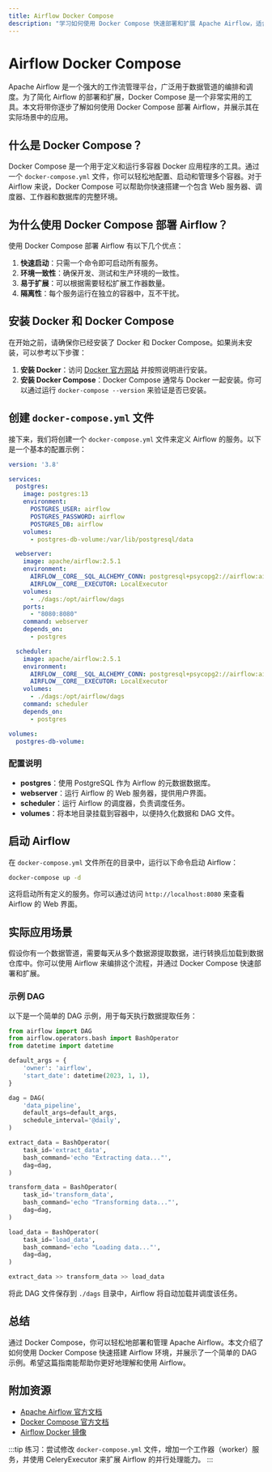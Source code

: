```yaml
---
title: Airflow Docker Compose
description: "学习如何使用 Docker Compose 快速部署和扩展 Apache Airflow，适合初学者的全面指南。"
---
```


# Airflow Docker Compose

Apache Airflow 是一个强大的工作流管理平台，广泛用于数据管道的编排和调度。为了简化 Airflow 的部署和扩展，Docker Compose 是一个非常实用的工具。本文将带你逐步了解如何使用 Docker Compose 部署 Airflow，并展示其在实际场景中的应用。

## 什么是 Docker Compose？

Docker Compose 是一个用于定义和运行多容器 Docker 应用程序的工具。通过一个 `docker-compose.yml` 文件，你可以轻松地配置、启动和管理多个容器。对于 Airflow 来说，Docker Compose 可以帮助你快速搭建一个包含 Web 服务器、调度器、工作器和数据库的完整环境。

## 为什么使用 Docker Compose 部署 Airflow？

使用 Docker Compose 部署 Airflow 有以下几个优点：

1. **快速启动**：只需一个命令即可启动所有服务。
2. **环境一致性**：确保开发、测试和生产环境的一致性。
3. **易于扩展**：可以根据需要轻松扩展工作器数量。
4. **隔离性**：每个服务运行在独立的容器中，互不干扰。

## 安装 Docker 和 Docker Compose

在开始之前，请确保你已经安装了 Docker 和 Docker Compose。如果尚未安装，可以参考以下步骤：

1. **安装 Docker**：访问 [Docker 官方网站](https://docs.docker.com/get-docker/) 并按照说明进行安装。
2. **安装 Docker Compose**：Docker Compose 通常与 Docker 一起安装。你可以通过运行 `docker-compose --version` 来验证是否已安装。

## 创建 `docker-compose.yml` 文件

接下来，我们将创建一个 `docker-compose.yml` 文件来定义 Airflow 的服务。以下是一个基本的配置示例：

```yaml
version: '3.8'

services:
  postgres:
    image: postgres:13
    environment:
      POSTGRES_USER: airflow
      POSTGRES_PASSWORD: airflow
      POSTGRES_DB: airflow
    volumes:
      - postgres-db-volume:/var/lib/postgresql/data

  webserver:
    image: apache/airflow:2.5.1
    environment:
      AIRFLOW__CORE__SQL_ALCHEMY_CONN: postgresql+psycopg2://airflow:airflow@postgres/airflow
      AIRFLOW__CORE__EXECUTOR: LocalExecutor
    volumes:
      - ./dags:/opt/airflow/dags
    ports:
      - "8080:8080"
    command: webserver
    depends_on:
      - postgres

  scheduler:
    image: apache/airflow:2.5.1
    environment:
      AIRFLOW__CORE__SQL_ALCHEMY_CONN: postgresql+psycopg2://airflow:airflow@postgres/airflow
      AIRFLOW__CORE__EXECUTOR: LocalExecutor
    volumes:
      - ./dags:/opt/airflow/dags
    command: scheduler
    depends_on:
      - postgres

volumes:
  postgres-db-volume:
```

### 配置说明

- **postgres**：使用 PostgreSQL 作为 Airflow 的元数据数据库。
- **webserver**：运行 Airflow 的 Web 服务器，提供用户界面。
- **scheduler**：运行 Airflow 的调度器，负责调度任务。
- **volumes**：将本地目录挂载到容器中，以便持久化数据和 DAG 文件。

## 启动 Airflow

在 `docker-compose.yml` 文件所在的目录中，运行以下命令启动 Airflow：

```bash
docker-compose up -d
```

这将启动所有定义的服务。你可以通过访问 `http://localhost:8080` 来查看 Airflow 的 Web 界面。

## 实际应用场景

假设你有一个数据管道，需要每天从多个数据源提取数据，进行转换后加载到数据仓库中。你可以使用 Airflow 来编排这个流程，并通过 Docker Compose 快速部署和扩展。

### 示例 DAG

以下是一个简单的 DAG 示例，用于每天执行数据提取任务：

```python
from airflow import DAG
from airflow.operators.bash import BashOperator
from datetime import datetime

default_args = {
    'owner': 'airflow',
    'start_date': datetime(2023, 1, 1),
}

dag = DAG(
    'data_pipeline',
    default_args=default_args,
    schedule_interval='@daily',
)

extract_data = BashOperator(
    task_id='extract_data',
    bash_command='echo "Extracting data..."',
    dag=dag,
)

transform_data = BashOperator(
    task_id='transform_data',
    bash_command='echo "Transforming data..."',
    dag=dag,
)

load_data = BashOperator(
    task_id='load_data',
    bash_command='echo "Loading data..."',
    dag=dag,
)

extract_data >> transform_data >> load_data
```

将此 DAG 文件保存到 `./dags` 目录中，Airflow 将自动加载并调度该任务。

## 总结

通过 Docker Compose，你可以轻松地部署和管理 Apache Airflow。本文介绍了如何使用 Docker Compose 快速搭建 Airflow 环境，并展示了一个简单的 DAG 示例。希望这篇指南能帮助你更好地理解和使用 Airflow。

## 附加资源

- [Apache Airflow 官方文档](https://airflow.apache.org/docs/)
- [Docker Compose 官方文档](https://docs.docker.com/compose/)
- [Airflow Docker 镜像](https://hub.docker.com/r/apache/airflow)

:::tip
练习：尝试修改 `docker-compose.yml` 文件，增加一个工作器（worker）服务，并使用 CeleryExecutor 来扩展 Airflow 的并行处理能力。
:::
